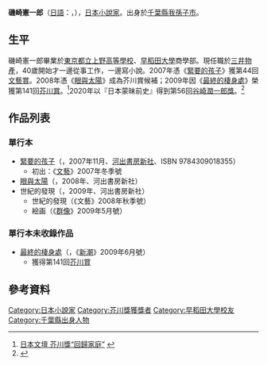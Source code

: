 {{Correct title|磯﨑憲一郎|reason=命名}}
{{Infobox Writer 
| name         = 磯崎憲一郎
| image        = 
| imagesize    = 
| caption      = 
| pseudonym    = 
| birthdate   = {{Birth date and age|1965|2|28|mf=y}}
| birthplace  = {{JPN}}[[千葉縣|千葉縣]][[我孫子市|我孫子市]]
| deathdate   = 
| deathplace  = 
| occupation   = [[小说家|小说家]]
| nationality  = [[日本|日本]]
| period       = 
| genre        = 
| subject      = 
| movement     = 
| notableworks = 《[[最終的棲身處|最終的棲身處]]》
| awards       = [[文藝賞|文藝賞]]（2007年）<br>[[芥川賞|芥川賞]]（2009年）
| influences   = 
| influenced   = 
| website      = 
}}
'''磯崎憲一郎'''（[[日語|日語]]：{{lang|ja|'''磯﨑憲一郎'''}}，{{bd|1965年|2月28日|||Isozaki Kenichiro}}），[[日本|日本]][[小說家|小說家]]。出身於[[千葉縣|千葉縣]][[我孫子市|我孫子市]]。

==生平==
磯崎憲一郎畢業於[[東京都立上野高等學校|東京都立上野高等學校]]、[[早稻田大學|早稻田大學]]商學部。現任職於[[三井物產|三井物產]]，40歲開始才一邊從事工作，一邊寫小說。2007年憑《[[緊要的孩子|緊要的孩子]]》獲第44回[[文藝賞|文藝賞]]。2008年憑《[[眼與太陽|眼與太陽]]》成為芥川賞候補；2009年因《[[最終的棲身處|最終的棲身處]]》榮獲第141回[[芥川賞|芥川賞]]。<ref>[http://lit.eastday.com/renda/node5661/node5663/node11831/userobject1ai1607108.html 日本文壇 芥川獎“回歸家庭”] {{webarchive|url=https://web.archive.org/web/20090719073453/http://lit.eastday.com/renda/node5661/node5663/node11831/userobject1ai1607108.html |date=2009-07-19 }}</ref>2020年以『日本蒙昧前史』得到第56回[[谷崎潤一郎獎|谷崎潤一郎獎]]。<ref>{{Cite web|title=各賞紹介｜中央公論新社|url=https://www.chuko.co.jp/aword/tanizaki/|access-date=2022-02-06|work=www.chuko.co.jp}}</ref>

== 作品列表 ==
=== 單行本 ===
* [[緊要的孩子|緊要的孩子]]（{{lang|ja|肝心の子供}}，2007年11月、[[河出書房新社|河出書房新社]]、ISBN 9784309018355）
** 初出：《[[文藝|文藝]]》2007年冬季號
*[[眼與太陽|眼與太陽]]（{{lang|ja|眼と太陽}}，2008年、河出書房新社）
*世紀的發現（{{lang|ja|世紀の発見}}，2009年、河出書房新社）　
** 世紀的發現（《文藝》2008年秋季號）
** 絵画（《[[群像|群像]]》2009年5月號）

=== 單行本未收錄作品 ===
* [[最終的棲身處|最終的棲身處]]（{{lang|ja|終の住処}}，《[[新潮|新潮]]》2009年6月號）
** 獲得第141回[[芥川賞|芥川賞]]

==參考資料==
{{reflist}}

{{DEFAULTSORT:Isozaki Kenichiro}}
[[Category:日本小說家|Category:日本小說家]]
[[Category:芥川獎獲獎者|Category:芥川獎獲獎者]]
[[Category:早稻田大學校友|Category:早稻田大學校友]]
[[Category:千葉縣出身人物|Category:千葉縣出身人物]]